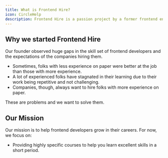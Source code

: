 ```yaml
---
title: What is Frontend Hire?
icon: CircleHelp
description: Frontend Hire is a passion project by a former frontend engineer
---
```


## Why we started Frontend Hire

Our founder observed huge gaps in the skill set of frontend developers and the expectations of the companies hiring them.

- Sometimes, folks with less experience on paper were better at the job than those with more experience.
- A lot of experienced folks have stagnated in their learning due to their work being repetitive and not challenging.
- Companies, though, always want to hire folks with more experience on paper.

These are problems and we want to solve them.

## Our Mission

Our mission is to help frontend developers grow in their careers. For now, we focus on:

- Providing highly specific courses to help you learn excellent skills in a short period.
